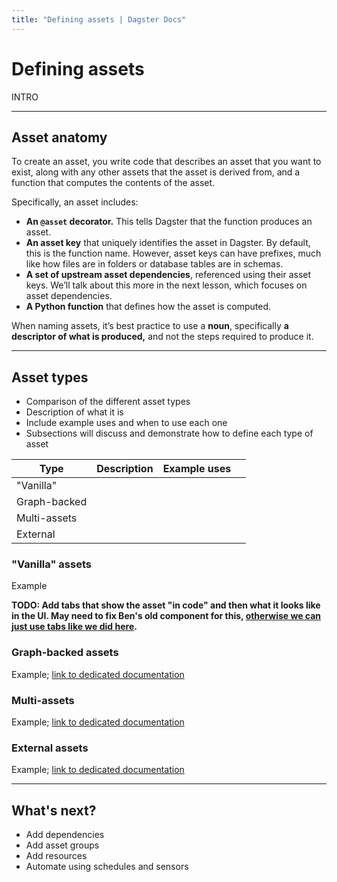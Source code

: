 ```yaml
---
title: "Defining assets | Dagster Docs"
---
```


# Defining assets

INTRO

---

## Asset anatomy

<!-- This is pulled from Dagster Essentials - we'll adapt it to fit in the docs, and potentially expand to include some of the other topics we need to cover. Ex: Context, config, etc. -->

To create an asset, you write code that describes an asset that you want to exist, along with any other assets that the asset is derived from, and a function that computes the contents of the asset.

Specifically, an asset includes:

- **An `@asset` decorator.** This tells Dagster that the function produces an asset.
- **An asset key** that uniquely identifies the asset in Dagster. By default, this is the function name. However, asset keys can have prefixes, much like how files are in folders or database tables are in schemas.
- **A set of upstream asset dependencies**, referenced using their asset keys. We’ll talk about this more in the next lesson, which focuses on asset dependencies.
- **A Python function** that defines how the asset is computed.

When naming assets, it’s best practice to use a **noun**, specifically **a descriptor of what is produced,** and not the steps required to produce it.

---

## Asset types

- Comparison of the different asset types
- Description of what it is
- Include example uses and when to use each one
- Subsections will discuss and demonstrate how to define each type of asset

| Type         | Description | Example uses |   |
| ------------ | ----------- | ------------ | - |
| "Vanilla"    |             |              |   |
| Graph-backed |             |              |   |
| Multi-assets |             |              |   |
| External     |             |              |   |

### "Vanilla" assets

Example

**TODO: Add tabs that show the asset "in code" and then what it looks like in the UI. May need to fix Ben's old component for this, [otherwise we can just use tabs like we did here](/concepts/assets/external-assets#defining-external-assets).**

### Graph-backed assets

Example; [link to dedicated documentation](/concepts/assets/defining-assets/graph-backed-assets)

### Multi-assets

Example; [link to dedicated documentation](/concepts/assets/defining-assets/multi-assets)

### External assets

Example; [link to dedicated documentation](/concepts/assets/defining-assets/external-assets)

---

## What's next?

- Add dependencies
- Add asset groups
- Add resources
- Automate using schedules and sensors
